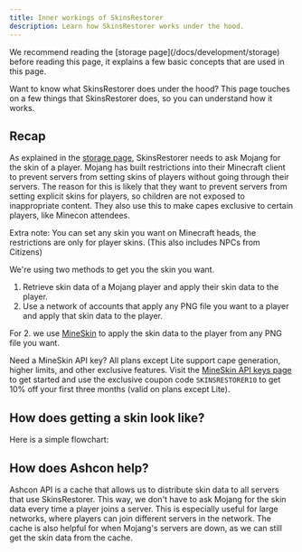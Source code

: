 ```yaml
---
title: Inner workings of SkinsRestorer
description: Learn how SkinsRestorer works under the hood.
---
```



<Callout type="info">
  We recommend reading the [storage page](/docs/development/storage) before
  reading this page, it explains a few basic concepts that are used in this
  page.
</Callout>

Want to know what SkinsRestorer does under the hood? This page touches on a few things that SkinsRestorer does, so you can understand how it works.

## Recap

As explained in the [storage page](/docs/development/storage), SkinsRestorer needs to ask Mojang for the skin of a player.
Mojang has built restrictions into their Minecraft client to prevent servers from setting skins of players without going through their servers.
The reason for this is likely that they want to prevent servers from setting explicit skins for players, so children are not exposed to inappropriate content.
They also use this to make capes exclusive to certain players, like Minecon attendees.

<Callout emoji="📔">
  Extra note: You can set any skin you want on Minecraft heads, the restrictions
  are only for player skins. (This also includes NPCs from Citizens)
</Callout>

We're using two methods to get you the skin you want.

1. Retrieve skin data of a Mojang player and apply their skin data to the player.
2. Use a network of accounts that apply any PNG file you want to a player and apply that skin data to the player.

For 2. we use [MineSkin](https://mineskin.org) to apply the skin data to the player from any PNG file you want.

<Callout emoji="🎉">
  Need a MineSkin API key? All plans except Lite support cape generation,
  higher limits, and other exclusive features. Visit the
  <a href="https://mineskin.org/apikey" target="_blank" rel="noreferrer">MineSkin API keys page</a>
  to get started and use the exclusive coupon code
  <code>SKINSRESTORER10</code> to get 10% off your first three months (valid on
  plans except Lite).
</Callout>

## How does getting a skin look like?

Here is a simple flowchart:

<Mermaid chart="
sequenceDiagram
    create participant U as User
    create participant SR as SkinsRestorer
    U->>SR: /skin <name>
    create participant M as Mojang
    SR->>M: UUID of <name>?
    M->>SR: <uuid>
    SR->>M: Skin of <uuid>?
    destroy M
    M->>SR: Skin <value> & <signature>
    SR->>U: Skin <value> & <signature>
" />

## How does Ashcon help?

Ashcon API is a cache that allows us to distribute skin data to all servers that use SkinsRestorer.
This way, we don't have to ask Mojang for the skin data every time a player joins a server.
This is especially useful for large networks, where players can join different servers in the network.
The cache is also helpful for when Mojang's servers are down, as we can still get the skin data from the cache.
